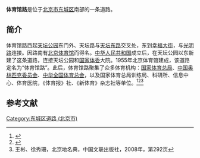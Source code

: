 {{Infobox China Road
|路牌类型 = Beijing
|道路方向 = WE
|中文道路名称 = 体育馆路
|道路名称拼音 = TIYUGUAN LU
|图片 =File:Skyway3.JPG
|图片说明 = 体育馆路上的过街天桥
|道路属性 = 
|道路总长度 = 
|车速限制 = 
|行车线数量 = 
|所在地区 = [[北京市|北京市]][[东城区_(北京市)|东城区]]
|起点 =[[天坛公园|天坛公园]]东门外
|终点 =[[幸福大街_(北京)|幸福大街]]
|路段主要建筑 =[[北京体育馆|北京体育馆]]<br>[[国家体育总局|国家体育总局]]
}}
{{coord|39.88270|116.42225|display=title}}
'''体育馆路'''是位于[[北京市|北京市]][[东城区_(北京市)|东城区]]南部的一条道路。

==简介==
体育馆路西起[[天坛公园|天坛公园]]东门外、天坛路与[[天坛东路|天坛东路]]交叉处，东到[[幸福大街_(北京)|幸福大街]]，与[[光明路_(北京)|光明路]]连接。因路南有[[北京体育馆|北京体育馆]]而得名。[[中华人民共和国|中华人民共和国]]成立后，在天坛公园以东新建了这条道路，连接天坛公园和[[国家体委|国家体委]]大院。1955年北京体育馆建成，该道路定名为“体育馆路”。此后，体育馆路聚集了众多体育机构：[[国家体育总局|国家体育总局]]、[[中国奥林匹克委员会|中国奥林匹克委员会]]、[[中华全国体育总会|中华全国体育总会]]，以及国家体育总局训练局、科研所、信息中心、体育医院，《体育报》社、《新体育》杂志社等单位。<ref>{{Cite web |url=http://2008.sohu.com/20080707/n258005139.shtml |title=《我们的奥林匹克》之二：体育馆路，搜狐，2008-07-07 |accessdate=2016-09-25 |archive-date=2016-12-20 |archive-url=https://web.archive.org/web/20161220223732/http://2008.sohu.com/20080707/n258005139.shtml |dead-url=no }}</ref><ref>{{Cite web |url=http://beijing.qianlong.com/3825/2014/10/20/2000%409946232.htm |title=【北京历史上的今天】1955年10月21日 北京体育馆落成，千龙网，2014-10-20 |access-date=2016年9月25日 |archive-url=https://web.archive.org/web/20160927085638/http://beijing.qianlong.com/3825/2014/10/20/2000%409946232.htm |archive-date=2016年9月27日 |dead-url=yes }}</ref><ref>王彬、徐秀珊，北京地名典，中国文联出版社，2008年，第292页</ref>

==参考文献==
{{reflist}}

[[Category:东城区道路_(北京市)|Category:东城区道路 (北京市)]]